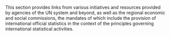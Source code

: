 
This section provides links from various initiatives and resources provided by
agencies of the UN system and beyond, as well as the regional economic and
social commissions, the mandates of which include the provision of international
official statistics in the context of the principles governing international
statistical activities.
